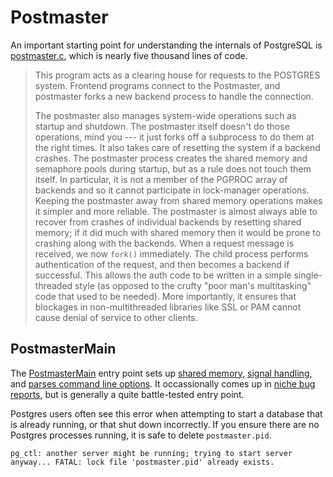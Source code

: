 # Postmaster

An important starting point for understanding the internals of PostgreSQL is [postmaster.c](https://github.com/postgres/postgres/blob/master/src/backend/postmaster/postmaster.c), which is nearly five thousand lines of code. 

> This program acts as a clearing house for requests to the POSTGRES system.  Frontend programs connect to the Postmaster, and postmaster forks a new backend process to handle the connection.
>
> The postmaster also manages system-wide operations such as startup and shutdown. The postmaster itself doesn't do those operations, mind you --- it just forks off a subprocess to do them at the right times.  It also takes care of resetting the system if a backend crashes.
> The postmaster process creates the shared memory and semaphore pools during startup, but as a rule does not touch them itself. In particular, it is not a member of the PGPROC array of backends and so it cannot participate in lock-manager operations.  Keeping the postmaster away from shared memory operations makes it simpler and more reliable.  The postmaster is almost always able to recover from crashes of individual backends by resetting shared memory; if it did much with shared memory then it would be prone to crashing along with the backends.
> When a request message is received, we now `fork()` immediately. The child process performs authentication of the request, and then becomes a backend if successful. This allows the auth code to be written in a simple single-threaded style (as opposed to the crufty "poor man's multitasking" code that used to be needed). More importantly, it ensures that blockages in non-multithreaded libraries like SSL or PAM cannot cause denial of service to other clients.

## PostmasterMain

The [PostmasterMain](https://github.com/postgres/postgres/blob/92ee8a4df5b529efbc2455d7a171054c88b43a33/src/backend/postmaster/postmaster.c#L493) entry point sets up [shared memory](https://github.com/postgres/postgres/blob/92ee8a4df5b529efbc2455d7a171054c88b43a33/src/backend/postmaster/postmaster.c#L530), [signal handling](https://github.com/postgres/postgres/blob/92ee8a4df5b529efbc2455d7a171054c88b43a33/src/backend/postmaster/postmaster.c#L548), and [parses command line options](https://github.com/postgres/postgres/blob/92ee8a4df5b529efbc2455d7a171054c88b43a33/src/backend/postmaster/postmaster.c#L598). It occassionally comes up in [niche bug reports](https://git.postgresql.org/gitweb/?p=postgresql.git;a=commitdiff;h=6c9a83f216a0d6264728f5d372e4ab10cfb60804), but is generally a quite battle-tested entry point.

Postgres users often see this error when attempting to start a database that is already running, or that shut down incorrectly. If you ensure there are no Postgres processes running, it is safe to delete `postmaster.pid`.

```
pg_ctl: another server might be running; trying to start server anyway... FATAL: lock file 'postmaster.pid' already exists.
```

